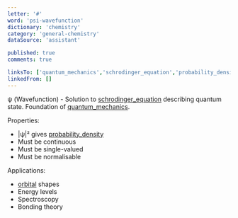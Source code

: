 ```yaml
---
letter: '#'
word: 'psi-wavefunction'
dictionary: 'chemistry'
category: 'general-chemistry'
dataSource: 'assistant'

published: true
comments: true

linksTo: ['quantum_mechanics','schrodinger_equation','probability_density','orbital']
linkedFrom: []
---
```


<a id="psi_wavefunction">ψ (Wavefunction)</a> - Solution to [schrodinger_equation](#schrodinger_equation) describing quantum state. Foundation of [quantum_mechanics](#quantum_mechanics).

Properties:
- |ψ|² gives [probability_density](#probability_density)
- Must be continuous
- Must be single-valued
- Must be normalisable

Applications:
- [orbital](#orbital) shapes
- Energy levels
- Spectroscopy
- Bonding theory
